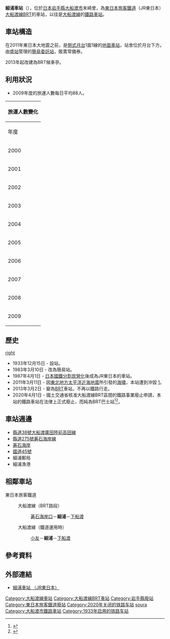 {{noteTA
|T=zh-tw:細浦車站;zh-hk:細浦站;zh-cn:细浦站;
|1=zh-tw:細浦車站;zh-hk:細浦站;zh-cn:细浦站;
}}
{{日本車站資訊
|公司色 = green
|文字色 = #fff
|站名 = 細浦站
|圖片 =JR_East_BRT_Hosoura_Station.jpg
|pxl = 285px
|圖片說明 = BRT候車亭（往[[盛車站|盛車站]]方向，2018年12月攝）
|日文原名 =細浦
|平假名 =ほそうら
|羅馬拼音 = Hosoura
|副站名 = 
|所屬公司 = [[東日本旅客鐵道|東日本旅客鐵道]]（JR東日本）
|電報略號 =ホソ
|車站編號 =
|所在地 = [[岩手縣|岩手縣]][[大船渡市|大船渡市]]末崎町字細浦77
|車站構造 = [[地面車站|地面車站]]
|月台配置 =1面1線
|所屬路線 = {{Color|#ff6600|■}}[[大船渡線|大船渡線]]
|前一站 = [[碁石海岸口站|碁石海岸口]]
|前一站距離 = 1.7
|後一站距離 = 3.1
|後一站 = [[下船渡站|下船渡]]
|距離 = 97.1
|起點站 = [[一之關站|一之關]]
|啟用年月日 = 1933年（[[昭和|昭和]]8年）12月15日
|廢站年月日 = 
|乘客人數 = 29
|統計年度 = 2015年
|轉車 =
|備註 = 
}}
'''細浦車站'''（{{jpn|j=細浦駅|hg=ほそうらえき|rm=Hosoura eki|f=y}}），位於[[日本|日本]][[岩手縣|岩手縣]][[大船渡市|大船渡市]]末崎里，為[[東日本旅客鐵道|東日本旅客鐵道]]（JR東日本）[[大船渡線BRT|大船渡線BRT]]的車站，以往是[[大船渡線|大船渡線]]的[[鐵路車站|鐵路車站]]。

== 車站構造 ==
在2011年東日本大地震之前，是[[側式月台|側式月台]]1面1線的[[地面車站|地面車站]]，站舍位於月台下方。由[[盛站|盛站]]管理的[[簡易委託站|簡易委託站]]，販賣常備券。

2013年起改建為BRT候車亭。

== 利用狀況 ==
* 2009年度的旅運人數每日平均88人。
{| class="wikitable" style="margin: 1em 0.2em; text-align: center; font-size: 80%;"
|- style="background: #ddd;"
!colspan="2"|旅運人數變化
|-
!年度
!一日平均使用人次
|-
|2000
|121
|-
|2001
|102
|-
|2002
|99
|-
|2003
|101
|-
|2004
|97
|-
|2005
|91
|-
|2006
|105
|-
|2007
|101
|-
|2008
|92
|-
|2009
|88
|}

== 歷史 ==
[[file:Hosoura20090801.JPG|right]]
* 1933年12月15日 - 設站。
* 1983年3月10日 - 改為簡易站。
* 1987年4月1日 - [[日本國鐵分割民營化|日本國鐵分割民營化]]後成為JR東日本的車站。
* 2011年3月11日 - 因[[東北地方太平洋近海地震|東北地方太平洋近海地震]]所引發的[[海嘯|海嘯]]，本站遭到沖毀 [https://web.archive.org/web/20110413050421/http://www.sankeibiz.jp/business/news/110401/bsd1104010801004-n1.htm]。
* 2013年3月2日 - 變為[[BRT|BRT]]車站，不再以鐵路行走。
*2020年4月1日 - 國土交通省核准大船渡線BRT區間的鐵路事業廢止申請，本站的鐵路車站在法律上正式廢止，而純為BRT巴士站<ref>{{Cite press release|url=https://www.jreast.co.jp/press/2019/20200131_ho01.pdf|archiveurl=https://web.archive.org/web/20200204215535/https://www.jreast.co.jp/press/2019/20200131_ho01.pdf|format=PDF|language=ja|title=気仙沼線（柳津〜気仙沼間）及び大船渡線（気仙沼〜盛間）における鉄道事業の廃止の日の繰上げの届出について|publisher=東日本旅客鉄道|date=2020-01-31|accessdate=2020-02-06|archivedate=2020-02-04}}</ref><ref>{{Cite press release|url=https://wwwtb.mlit.go.jp/tohoku/sm/topics/td-haishitodoke0129.pdf|format=PDF|language=ja|title=鉄道事業の廃止の届出に係る廃止の日の繰上げについて|publisher=国土交通省東北運輸局|date=2020-01-29|accessdate=2020-02-06|archiveurl=https://web.archive.org/web/20200130104127/https://wwwtb.mlit.go.jp/tohoku/sm/topics/td-haishitodoke0129.pdf|archivedate=2020-01-30}}</ref>。

== 車站週邊 ==
* [[岩手縣道38號大船渡廣田陸前高田線|縣道38號大船渡廣田陸前高田線]]
* [[岩手縣道275號碁石海岸線|縣道275號碁石海岸線]]
* [[碁石海岸|碁石海岸]]
* [[國道45號|國道45號]]
* 細浦郵局
* 細浦漁港

== 相鄰車站 ==
; 東日本旅客鐵道
: {{Color|#ff6600|■}}大船渡線（BRT路段）
:: [[碁石海岸口站|碁石海岸口]]－'''細浦'''－[[下船渡站|下船渡]]
: {{Color|#ff6600|■}}大船渡線（鐵道運用時）
:: [[小友站|小友]]－'''細浦'''－[[下船渡站|下船渡]]

==參考資料==
{{reflist}}

== 外部連結 ==
*{{ja}}[http://www.jreast.co.jp/estation/station/info.aspx?StationCd=1399 細浦車站 （JR東日本）] {{Wayback|url=http://www.jreast.co.jp/estation/station/info.aspx?StationCd=1399 |date=20160304060027 }}
{{大船渡線}}

{{DEFAULTSORT:Hosoura}}

[[Category:大船渡線車站|Category:大船渡線車站]]
[[Category:大船渡線BRT車站|Category:大船渡線BRT車站]]
[[Category:岩手縣廢站|Category:岩手縣廢站]]
[[Category:東日本旅客鐵道廢站|Category:東日本旅客鐵道廢站]]
[[Category:2020年关闭的铁路车站|Category:2020年关闭的铁路车站]]
[[Category:日本鐵路車站_Ho|soura]]
[[Category:大船渡市鐵路車站|Category:大船渡市鐵路車站]]
[[Category:1933年启用的铁路车站|Category:1933年启用的铁路车站]]